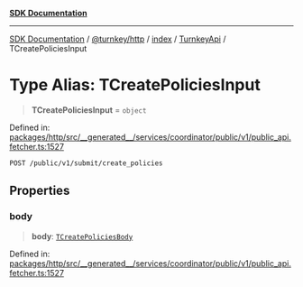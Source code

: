 [**SDK Documentation**](../../../../../../README.mdx)

***

[SDK Documentation](../../../../../../packages.mdx) / [@turnkey/http](../../../../README.mdx) / [index](../../../README.mdx) / [TurnkeyApi](../README.mdx) / TCreatePoliciesInput

# Type Alias: TCreatePoliciesInput

> **TCreatePoliciesInput** = `object`

Defined in: [packages/http/src/\_\_generated\_\_/services/coordinator/public/v1/public\_api.fetcher.ts:1527](https://github.com/tkhq/sdk/blob/fd49bfe86475c8603b3eb385aa101efa36fa32fc/packages/http/src/__generated__/services/coordinator/public/v1/public_api.fetcher.ts#L1527)

`POST /public/v1/submit/create_policies`

## Properties

### body

> **body**: [`TCreatePoliciesBody`](TCreatePoliciesBody.mdx)

Defined in: [packages/http/src/\_\_generated\_\_/services/coordinator/public/v1/public\_api.fetcher.ts:1527](https://github.com/tkhq/sdk/blob/fd49bfe86475c8603b3eb385aa101efa36fa32fc/packages/http/src/__generated__/services/coordinator/public/v1/public_api.fetcher.ts#L1527)
